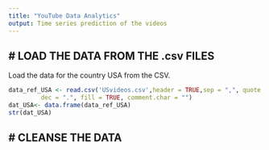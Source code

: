 ```yaml
---
title: "YouTube Data Analytics"
output: Time series prediction of the videos
---
```


# LOAD THE DATA FROM THE .csv FILES 
------------------------------------------------------------------------------------------------------------------------------------------
Load the data for the country USA from the CSV. 

```r
data_ref_USA <- read.csv('USvideos.csv',header = TRUE,sep = ",", quote = "\"",
         dec = ".", fill = TRUE, comment.char = "")
dat_USA<- data.frame(data_ref_USA)
str(dat_USA)
```

# CLEANSE THE DATA
------------------------------------------------------------------------------------------------------------------------------------------
